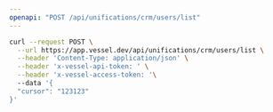 ```yaml
---
openapi: "POST /api/unifications/crm/users/list"
---
```


<RequestExample>

```bash Request
curl --request POST \
  --url https://app.vessel.dev/api/unifications/crm/users/list \
  --header 'Content-Type: application/json' \
  --header 'x-vessel-api-token: ' \
  --header 'x-vessel-access-token: '\ 
  --data '{
  "cursor": "123123"
}'
```

</RequestExample>


      